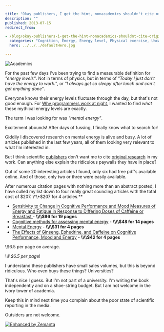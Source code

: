 ```yaml
---

title: "Okay publishers, I get the hint, nonacademics shouldn't cite original sources"
description: ""
published: 2013-07-15
redirect_from:

- /blog/okay-publishers-i-get-the-hint-nonacademics-shouldnt-cite-original-sources/swizec/6276
  categories: "Cognition, Energy, Energy level, Physical exercise, Uncategorized"
  hero: ../../../defaultHero.jpg

---
```


![Academics](https://www.filepicker.io/api/file/B556uUtqTkyDg4jyZvHr)

For the past few days I've been trying to find a measurable definition for _"energy levels"_. Not in terms of physics, but in terms of _"Today I just don't have the energy to work."_, or _"I always get so sleepy after lunch and can't get anything done"_.

Everyone knows their energy levels fluctuate through the day, but that's not good enough. For [Why programmers work at night](http://leanpub.com/nightowls), I wanted to find _what_ these mythical energy levels are exactly.

The term I was looking for was _"mental energy"_.

Excitement abounds! After days of fussing, I finally know what to search for!

Giddily I discovered research on mental energy is alive and busy. A lot of articles published in the last few years, all of them looking very relevant to what I'm interested in.

But I think scientific [publishers](http://en.wikipedia.org/wiki/Publishing "Publishing") don't want me to cite [original research](http://en.wikipedia.org/wiki/Research "Research") in my work. Can anything else explain the ridiculous paywalls they have in place?

Out of some 20 interesting articles I found, only six had free pdf's available online. And of those, only two or three were easily available.

After numerous citation pages with nothing more than an abstract posted, I have culled my list down to four really great sounding articles with the total cost of $207. \*\*$207 for 4 articles.\*\*

- [Sensitivity to Change in Cognitive Performance and Mood Measures of Energy and Fatigue in Response to Differing Doses of Caffeine or Breakfast ](http://informahealthcare.com/doi/abs/10.1080/00207450802333995)- **\\\\\\\\$86 for 19 pages**
- [Cognitive methods for assessing mental energy](http://www.ingentaconnect.com/content/maney/nns/2007/00000010/f0020005/art00005) - **\\\\\\\\$48 for 14 pages**
- [Mental Energy](http://www.sciencedirect.com/science/article/pii/S0160289605000279) - **\\\\\\\\$31 for 4 pages**
- [The Effects of Ginseng, Ephedrine, and Caffeine on Cognitive Performance, Mood and Energy](http://onlinelibrary.wiley.com/doi/10.1111/j.1753-4887.2001.tb06995.x/abstract) - **\\\\\\\\$42 for 4 pages**

\\$6.5 per page on average.

_\\\\\\\\$6.5 per page_!

I understand these publishers have small sales volumes, but this is beyond ridiculous. Who even buys these things? Universities?

That's nice I guess. But I'm not part of a university. I'm writing the book independently and on a shoe-string budget. But I am not welcome in the ivory tower of academia.

Keep this in mind next time you complain about the poor state of scientific reporting in the media.

Outsiders are not welcome.

[![Enhanced by Zemanta](https://img.zemanta.com/zemified_e.png?x-id=04f6efe8-67bb-4a5c-a4c1-43aac378e077)](http://www.zemanta.com/?px "Enhanced by Zemanta")
